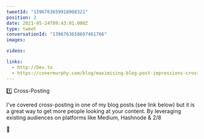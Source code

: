 ```yaml
---
tweetId: "1396763659918008321"
position: 2
date: 2021-05-24T09:43:01.000Z
type: tweet
conversationId: "1396763658697461766"
images:

videos:

links:
  - http://Dev.to
  - https://conermurphy.com/blog/maximising-blog-post-impressions-cross-posting-correct-way/
---
```


1️⃣ Cross-Posting

I've covered cross-posting in one of my blog posts (see link below) but it is a great way to get more people looking at your content. By leveraging existing audiences on platforms like Medium, Hashnode & 2/8

🔗
